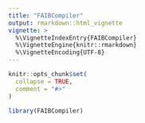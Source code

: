 ```yaml
---
title: "FAIBCompiler"
output: rmarkdown::html_vignette
vignette: >
  %\VignetteIndexEntry{FAIBCompiler}
  %\VignetteEngine{knitr::rmarkdown}
  %\VignetteEncoding{UTF-8}
---
```


```r
knitr::opts_chunk$set(
  collapse = TRUE,
  comment = "#>"
)
```

```r
library(FAIBCompiler)
```
